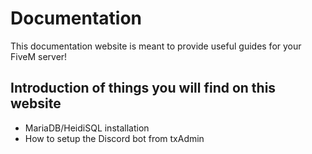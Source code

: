 # Documentation
 
This documentation website is meant to provide useful guides for your FiveM server!

## Introduction of things you will find on this website

- MariaDB/HeidiSQL installation
- How to setup the Discord bot from txAdmin
